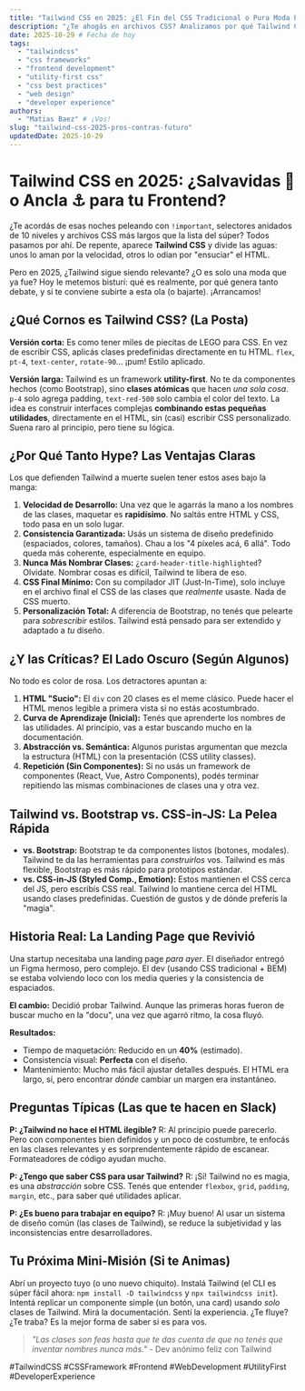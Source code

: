 ```yaml
---
title: "Tailwind CSS en 2025: ¿El Fin del CSS Tradicional o Pura Moda Pasajera?"
description: "¿Te ahogás en archivos CSS? Analizamos por qué Tailwind CSS divide opiniones en 2025, sus pros, contras y si realmente acelera tu desarrollo frontend."
date: 2025-10-29 # Fecha de hoy
tags:
  - "tailwindcss"
  - "css frameworks"
  - "frontend development"
  - "utility-first css"
  - "css best practices"
  - "web design"
  - "developer experience"
authors:
  - "Matias Baez" # ¡Vos!
slug: "tailwind-css-2025-pros-contras-futuro"
updatedDate: 2025-10-29
---
```


# Tailwind CSS en 2025: ¿Salvavidas 🚀 o Ancla ⚓ para tu Frontend?

¿Te acordás de esas noches peleando con `!important`, selectores anidados de 10 niveles y archivos CSS más largos que la lista del súper? Todos pasamos por ahí. De repente, aparece **Tailwind CSS** y divide las aguas: unos lo aman por la velocidad, otros lo odian por "ensuciar" el HTML.

Pero en 2025, ¿Tailwind sigue siendo relevante? ¿O es solo una moda que ya fue? Hoy le metemos bisturí: qué es realmente, por qué genera tanto debate, y si te conviene subirte a esta ola (o bajarte). ¡Arrancamos!

## ¿Qué Cornos es Tailwind CSS? (La Posta)

**Versión corta:** Es como tener miles de piecitas de LEGO para CSS. En vez de escribir CSS, aplicás clases predefinidas directamente en tu HTML. `flex`, `pt-4`, `text-center`, `rotate-90`... ¡pum! Estilo aplicado.

**Versión larga:** Tailwind es un framework **utility-first**. No te da componentes hechos (como Bootstrap), sino **clases atómicas** que hacen *una sola cosa*. `p-4` solo agrega padding, `text-red-500` solo cambia el color del texto. La idea es construir interfaces complejas **combinando estas pequeñas utilidades**, directamente en el HTML, sin (casi) escribir CSS personalizado. Suena raro al principio, pero tiene su lógica.

## ¿Por Qué Tanto Hype? Las Ventajas Claras

Los que defienden Tailwind a muerte suelen tener estos ases bajo la manga:

1.  **Velocidad de Desarrollo:** Una vez que le agarrás la mano a los nombres de las clases, maquetar es **rapidísimo**. No saltás entre HTML y CSS, todo pasa en un solo lugar.
2.  **Consistencia Garantizada:** Usás un sistema de diseño predefinido (espaciados, colores, tamaños). Chau a los "4 píxeles acá, 6 allá". Todo queda más coherente, especialmente en equipo.
3.  **Nunca Más Nombrar Clases:** ¿`card-header-title-highlighted`? Olvidate. Nombrar cosas es difícil, Tailwind te libera de eso.
4.  **CSS Final Mínimo:** Con su compilador JIT (Just-In-Time), solo incluye en el archivo final el CSS de las clases que *realmente* usaste. Nada de CSS muerto.
5.  **Personalización Total:** A diferencia de Bootstrap, no tenés que pelearte para *sobrescribir* estilos. Tailwind está pensado para ser extendido y adaptado a *tu* diseño.

## ¿Y las Críticas? El Lado Oscuro (Según Algunos)

No todo es color de rosa. Los detractores apuntan a:

1.  **HTML "Sucio":** El `div` con 20 clases es el meme clásico. Puede hacer el HTML menos legible a primera vista si no estás acostumbrado.
2.  **Curva de Aprendizaje (Inicial):** Tenés que aprenderte los nombres de las utilidades. Al principio, vas a estar buscando mucho en la documentación.
3.  **Abstracción vs. Semántica:** Algunos puristas argumentan que mezcla la estructura (HTML) con la presentación (CSS utility classes).
4.  **Repetición (Sin Componentes):** Si no usás un framework de componentes (React, Vue, Astro Components), podés terminar repitiendo las mismas combinaciones de clases una y otra vez.

## Tailwind vs. Bootstrap vs. CSS-in-JS: La Pelea Rápida

* **vs. Bootstrap:** Bootstrap te da componentes listos (botones, modales). Tailwind te da las herramientas para *construirlos* vos. Tailwind es más flexible, Bootstrap es más rápido para prototipos estándar.
* **vs. CSS-in-JS (Styled Comp., Emotion):** Estos mantienen el CSS cerca del JS, pero escribís CSS real. Tailwind lo mantiene cerca del HTML usando clases predefinidas. Cuestión de gustos y de dónde preferís la "magia".

## Historia Real: La Landing Page que Revivió

Una startup necesitaba una landing page *para ayer*. El diseñador entregó un Figma hermoso, pero complejo. El dev (usando CSS tradicional + BEM) se estaba volviendo loco con los media queries y la consistencia de espaciados.

**El cambio:** Decidió probar Tailwind. Aunque las primeras horas fueron de buscar mucho en la "docu", una vez que agarró ritmo, la cosa fluyó.

**Resultados:**
-   Tiempo de maquetación: Reducido en un **40%** (estimado).
-   Consistencia visual: **Perfecta** con el diseño.
-   Mantenimiento: Mucho más fácil ajustar detalles después. El HTML era largo, sí, pero encontrar *dónde* cambiar un margen era instantáneo.

## Preguntas Típicas (Las que te hacen en Slack)

**P: ¿Tailwind no hace el HTML ilegible?**
R: Al principio puede parecerlo. Pero con componentes bien definidos y un poco de costumbre, te enfocás en las clases relevantes y es sorprendentemente rápido de escanear. Formateadores de código ayudan mucho.

**P: ¿Tengo que saber CSS para usar Tailwind?**
R: ¡Sí! Tailwind no es magia, es una *abstracción* sobre CSS. Tenés que entender `flexbox`, `grid`, `padding`, `margin`, etc., para saber qué utilidades aplicar.

**P: ¿Es bueno para trabajar en equipo?**
R: ¡Muy bueno! Al usar un sistema de diseño común (las clases de Tailwind), se reduce la subjetividad y las inconsistencias entre desarrolladores.

## Tu Próxima Mini-Misión (Si te Animas)

Abrí un proyecto tuyo (o uno nuevo chiquito). Instalá Tailwind (el CLI es súper fácil ahora: `npm install -D tailwindcss` y `npx tailwindcss init`). Intentá replicar un componente simple (un botón, una card) usando *solo* clases de Tailwind. Mirá la documentación. Sentí la experiencia. ¿Te fluye? ¿Te traba? Es la mejor forma de saber si es para vos.

> _"Las clases son feas hasta que te das cuenta de que no tenés que inventar nombres nunca más."_ - Dev anónimo feliz con Tailwind

#TailwindCSS #CSSFramework #Frontend #WebDevelopment #UtilityFirst #DeveloperExperience